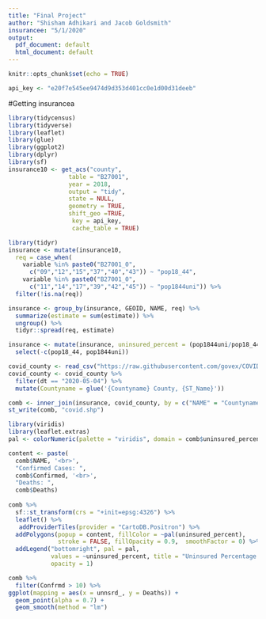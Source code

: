 ```yaml
---
title: "Final Project"
author: "Shisham Adhikari and Jacob Goldsmith"
insurancee: "5/1/2020"
output:
  pdf_document: default
  html_document: default
---
```


```r
knitr::opts_chunk$set(echo = TRUE)
```

```r
api_key <- "e20f7e545ee9474d9d353d401cc0e1d00d31deeb"
```

#Getting insurancea
```r
library(tidycensus)
library(tidyverse)
library(leaflet)
library(glue)
library(ggplot2)
library(dplyr)
library(sf)
insurance10 <- get_acs("county", 
                 table = "B27001",
                 year = 2018, 
                 output = "tidy", 
                 state = NULL, 
                 geometry = TRUE, 
                 shift_geo =TRUE,
                  key = api_key, 
                  cache_table = TRUE)
```

```r
library(tidyr)
insurance <- mutate(insurance10,
  req = case_when(
    variable %in% paste0("B27001_0",
      c("09","12","15","37","40","43")) ~ "pop18_44",
    variable %in% paste0("B27001_0",
      c("11","14","17","39","42","45")) ~ "pop1844uni")) %>%
  filter(!is.na(req))
```

```r
insurance <- group_by(insurance, GEOID, NAME, req) %>%
  summarize(estimate = sum(estimate)) %>%
  ungroup() %>%
  tidyr::spread(req, estimate) 

insurance <- mutate(insurance, uninsured_percent = (pop1844uni/pop18_44) * 100) %>%
  select(-c(pop18_44, pop1844uni)) 
```

```r
covid_county <- read_csv("https://raw.githubusercontent.com/govex/COVID-19/master/data_tables/JHU_USCountymap/df_Counties2020.csv")
covid_county <- covid_county %>%
  filter(dt == "2020-05-04") %>%
  mutate(Countyname = glue('{Countyname} County, {ST_Name}'))

comb <- inner_join(insurance, covid_county, by = c("NAME" = "Countyname"))
st_write(comb, "covid.shp")
```

```r
library(viridis)
library(leaflet.extras)
pal <- colorNumeric(palette = "viridis", domain = comb$uninsured_percent)

content <- paste(
  comb$NAME, '<br>',
  "Confirmed Cases: ",
  comb$Confirmed, '<br>',
  "Deaths: ",
  comb$Deaths)
  
comb %>%
  sf::st_transform(crs = "+init=epsg:4326") %>%
  leaflet() %>%
   addProviderTiles(provider = "CartoDB.Positron") %>%
  addPolygons(popup = content, fillColor = ~pal(uninsured_percent),
              stroke = FALSE, fillOpacity = 0.9,  smoothFactor = 0) %>%
  addLegend("bottomright", pal = pal, 
            values = ~uninsured_percent, title = "Uninsured Percentage of 18-44yrs",
            opacity = 1)
```
```r
comb %>%
  filter(Confrmd > 10) %>%
ggplot(mapping = aes(x = unnsrd_, y = Deaths)) +
  geom_point(alpha = 0.7) +
  geom_smooth(method = "lm")
```




